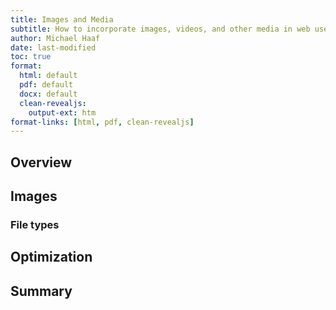 ```yaml
---
title: Images and Media
subtitle: How to incorporate images, videos, and other media in web user interfaces
author: Michael Haaf
date: last-modified
toc: true
format: 
  html: default
  pdf: default
  docx: default
  clean-revealjs: 
    output-ext: htm
format-links: [html, pdf, clean-revealjs]
---
```


## Overview

## Images

### File types

## Optimization

## Summary
